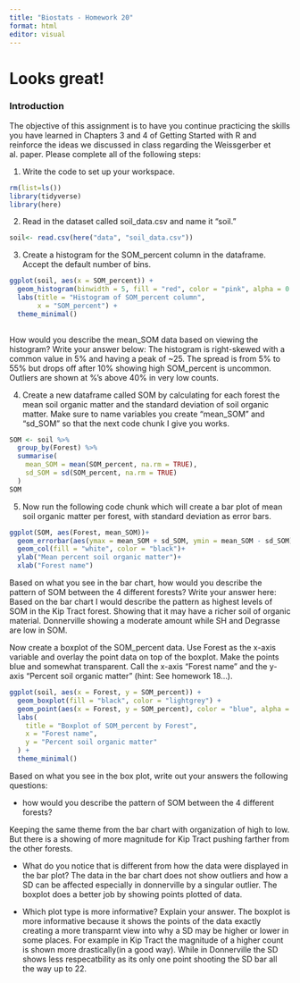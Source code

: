 ```yaml
---
title: "Biostats - Homework 20"
format: html
editor: visual
---
```


# Looks great!

### Introduction

The objective of this assignment is to have you continue practicing the skills you have learned in Chapters 3 and 4 of Getting Started with R and reinforce the ideas we discussed in class regarding the Weissgerber et al. paper. Please complete all of the following steps:

1.  Write the code to set up your workspace.

```r
rm(list=ls())
library(tidyverse)
library(here) 
```

2.  Read in the dataset called soil_data.csv and name it "soil."

```r
soil<- read.csv(here("data", "soil_data.csv"))
```

3.  Create a histogram for the SOM_percent column in the dataframe. Accept the default number of bins.

```r
ggplot(soil, aes(x = SOM_percent)) +
  geom_histogram(binwidth = 5, fill = "red", color = "pink", alpha = 0.7) + #pink is not pink :(  
  labs(title = "Histogram of SOM_percent column",
       x = "SOM_percent") +
  theme_minimal()
  
```

How would you describe the mean_SOM data based on viewing the histogram? Write your answer below: The histogram is right-skewed with a common value in 5% and having a peak of \~25. The spread is from 5% to 55% but drops off after 10% showing high SOM_percent is uncommon. Outliers are shown at %'s above 40% in very low counts.

4.  Create a new dataframe called SOM by calculating for each forest the mean soil organic matter and the standard deviation of soil organic matter. Make sure to name variables you create "mean_SOM" and "sd_SOM" so that the next code chunk I give you works.

```r
SOM <- soil %>%
  group_by(Forest) %>%
  summarise(
    mean_SOM = mean(SOM_percent, na.rm = TRUE),
    sd_SOM = sd(SOM_percent, na.rm = TRUE)
  )
SOM
```

5.  Now run the following code chunk which will create a bar plot of mean soil organic matter per forest, with standard deviation as error bars.

```r
ggplot(SOM, aes(Forest, mean_SOM))+
  geom_errorbar(aes(ymax = mean_SOM + sd_SOM, ymin = mean_SOM - sd_SOM), width = 0.2)+
  geom_col(fill = "white", color = "black")+
  ylab("Mean percent soil organic matter")+
  xlab("Forest name")
```

Based on what you see in the bar chart, how would you describe the pattern of SOM between the 4 different forests? Write your answer here: Based on the bar chart I would describe the pattern as highest levels of SOM in the Kip Tract forest. Showing that it may have a richer soil of organic material. Donnerville showing a moderate amount while SH and Degrasse are low in SOM.

Now create a boxplot of the SOM_percent data. Use Forest as the x-axis variable and overlay the point data on top of the boxplot. Make the points blue and somewhat transparent. Call the x-axis "Forest name" and the y-axis "Percent soil organic matter" (hint: See homework 18...).

```r
ggplot(soil, aes(x = Forest, y = SOM_percent)) +
  geom_boxplot(fill = "black", color = "lightgrey") +  
  geom_point(aes(x = Forest, y = SOM_percent), color = "blue", alpha = 0.5, position = position_jitter(width = 0.2)) +
  labs(
    title = "Boxplot of SOM_percent by Forest",
    x = "Forest name",
    y = "Percent soil organic matter"  
  ) +
  theme_minimal()

```

Based on what you see in the box plot, write out your answers the following questions:

-   how would you describe the pattern of SOM between the 4 different forests?

Keeping the same theme from the bar chart with organization of high to low. But there is a showing of more magnitude for Kip Tract pushing farther from the other forests.

-   What do you notice that is different from how the data were displayed in the bar plot? The data in the bar chart does not show outliers and how a SD can be affected especially in donnerville by a singular outlier. The boxplot does a better job by showing points plotted of data.

-   Which plot type is more informative? Explain your answer. The boxplot is more informative because it shows the points of the data exactly creating a more transparnt view into why a SD may be higher or lower in some places. For example in Kip Tract the magnitude of a higher count is shown more drastically(in a good way). While in Donnerville the SD shows less respecatbility as its only one point shooting the SD bar all the way up to 22.
